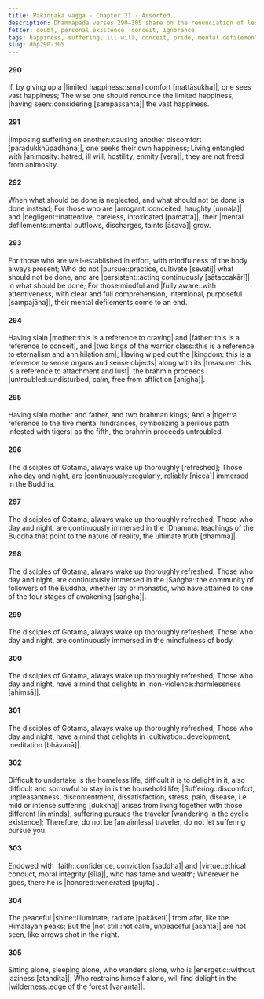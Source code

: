 ```yaml
---
title: Pakiṇṇaka vagga - Chapter 21 - Assorted
description: Dhammapada verses 290–305 share on the renunciation of lesser happiness for greater joy, mindfulness of the body, and applying effort to overcome defilements. It highlights the harm of neglecting duties, imposing suffering on another, while praising Gotama's disciples who are immersed in mindfulness, non-violence, and cultivation.
fetter: doubt, personal existence, conceit, ignorance
tags: happiness, suffering, ill will, conceit, pride, mental defilements, taints, cultivation, meditation, craving, Buddha, Dhamma, Saṅgha, mindfulness, harm, wilderness, seclusion, solitude, dhp
slug: dhp290-305
---
```


#### 290

If, by giving up a |limited happiness::small comfort [mattāsukha]|,
one sees vast happiness;
The wise one should renounce the limited happiness,
|having seen::considering [sampassanta]| the vast happiness.

#### 291

|Imposing suffering on another::causing another discomfort [paradukkhūpadhāna]|,
one seeks their own happiness;
Living entangled with |animosity::hatred, ill will, hostility, enmity [vera]|,
they are not freed from animosity.

#### 292

When what should be done is neglected,
and what should not be done is done instead;
For those who are |arrogant::conceited, haughty [unnaḷa]| and |negligent::inattentive, careless, intoxicated [pamatta]|,
their |mental defilements::mental outflows, discharges, taints [āsava]| grow.

#### 293

For those who are well-established in effort,
with mindfulness of the body always present;
Who do not |pursue::practice, cultivate [sevati]| what should not be done,
and are |persistent::acting continuously [sātaccakārī]| in what should be done;
For those mindful and |fully aware::with attentiveness, with clear and full comprehension, intentional, purposeful [sampajāna]|,
their mental defilements come to an end.

#### 294

Having slain |mother::this is a reference to craving| and |father::this is a reference to conceit|,
and |two kings of the warrior class::this is a reference to eternalism and annihilationism|;
Having wiped out the |kingdom::this is a reference to sense organs and sense objects| along with its |treasurer::this is a reference to attachment and lust|,
the brahmin proceeds |untroubled::undisturbed, calm, free from affliction [anīgha]|.

#### 295

Having slain mother and father,
and two brahman kings;
And a |tiger::a reference to the five mental hindrances, symbolizing a perilous path infested with tigers| as the fifth,
the brahmin proceeds untroubled.

#### 296

The disciples of Gotama,
always wake up thoroughly [refreshed];
Those who day and night,
are |continuously::regularly, reliably [nicca]| immersed in the Buddha.

#### 297

The disciples of Gotama,
always wake up thoroughly refreshed;
Those who day and night,
are continuously immersed in the |Dhamma::teachings of the Buddha that point to the nature of reality, the ultimate truth [dhamma]|.

#### 298

The disciples of Gotama,
always wake up thoroughly refreshed;
Those who day and night,
are continuously immersed in the |Saṅgha::the community of followers of the Buddha, whether lay or monastic, who have attained to one of the four stages of awakening [saṅgha]|.

#### 299

The disciples of Gotama,
always wake up thoroughly refreshed;
Those who day and night,
are continuously immersed in the mindfulness of body.

#### 300

The disciples of Gotama,
always wake up thoroughly refreshed;
Those who day and night,
have a mind that delights in |non-violence::harmlessness [ahiṃsā]|.

#### 301

The disciples of Gotama,
always wake up thoroughly refreshed;
Those who day and night,
have a mind that delights in |cultivation::development, meditation [bhāvanā]|.

#### 302

Difficult to undertake is the homeless life, difficult it is to delight in it,
also difficult and sorrowful to stay in is the household life;
|Suffering::discomfort, unpleasantness, discontentment, dissatisfaction, stress, pain, disease, i.e. mild or intense suffering [dukkha]| arises from living together with those different [in minds],
suffering pursues the traveler [wandering in the cyclic existence];
Therefore, do not be [an aimless] traveler,
do not let suffering pursue you.

#### 303

Endowed with |faith::confidence, conviction [saddha]| and |virtue::ethical conduct, moral integrity [sīla]|,
who has fame and wealth;
Wherever he goes,
there he is |honored::venerated [pūjita]|.

#### 304

The peaceful |shine::illuminate, radiate [pakāseti]| from afar,
like the Himalayan peaks;
But the |not still::not calm, unpeaceful [asanta]| are not seen,
like arrows shot in the night.

#### 305

Sitting alone, sleeping alone,
who wanders alone, who is |energetic::without laziness [atandita]|;
Who restrains himself alone,
will find delight in the |wilderness::edge of the forest [vananta]|.
